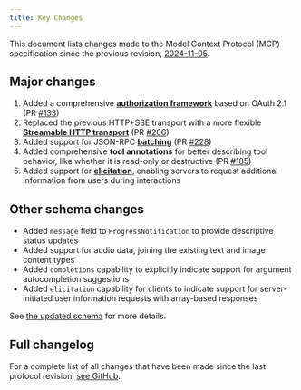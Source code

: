 ```yaml
---
title: Key Changes
---
```


This document lists changes made to the Model Context Protocol (MCP) specification since
the previous revision, [2024-11-05](/specification/2024-11-05).

## Major changes

1. Added a comprehensive **[authorization framework](/specification/2025-03-26/basic/authorization)**
   based on OAuth 2.1 (PR
   [#133](https://github.com/modelcontextprotocol/specification/pull/133))
1. Replaced the previous HTTP+SSE transport with a more flexible **[Streamable HTTP
   transport](/specification/2025-03-26/basic/transports#streamable-http)** (PR
   [#206](https://github.com/modelcontextprotocol/specification/pull/206))
1. Added support for JSON-RPC **[batching](https://www.jsonrpc.org/specification#batch)**
   (PR [#228](https://github.com/modelcontextprotocol/specification/pull/228))
1. Added comprehensive **tool annotations** for better describing tool behavior, like
   whether it is read-only or destructive (PR
   [#185](https://github.com/modelcontextprotocol/specification/pull/185))
1. Added support for **[elicitation](/specification/2025-03-26/client/elicitation)**, enabling
   servers to request additional information from users during interactions

## Other schema changes

- Added `message` field to `ProgressNotification` to provide descriptive status updates
- Added support for audio data, joining the existing text and image content types
- Added `completions` capability to explicitly indicate support for argument
  autocompletion suggestions
- Added `elicitation` capability for clients to indicate support for server-initiated
  user information requests with array-based responses

See
[the updated schema](http://github.com/modelcontextprotocol/specification/tree/main/schema/2025-03-26/schema.ts)
for more details.

## Full changelog

For a complete list of all changes that have been made since the last protocol revision,
[see GitHub](https://github.com/modelcontextprotocol/specification/compare/2024-11-05...2025-03-26).
